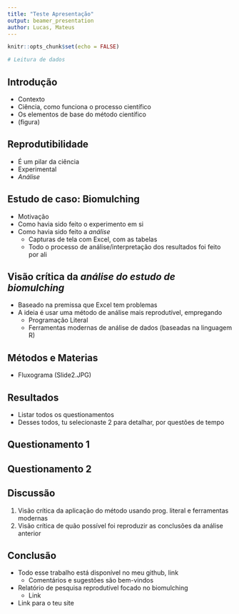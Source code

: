 ```yaml
---
title: "Teste Apresentação"
output: beamer_presentation
author: Lucas, Mateus
---
```


```r
knitr::opts_chunk$set(echo = FALSE)
```

```r
# Leitura de dados
```

## Introdução

- Contexto
- Ciência, como funciona o processo científico
- Os elementos de base do método científico
- (figura)

## Reprodutibilidade 

- É um pilar da ciência
- Experimental
- *Análise*

## Estudo de caso: Biomulching

- Motivação
- Como havia sido feito o experimento em si
- Como havia sido feito a *análise*
  - Capturas de tela com Excel, com as tabelas
  - Todo o processo de análise/interpretação dos resultados foi feito por ali

## Visão crítica da *análise do estudo de biomulching*

- Baseado na premissa que Excel tem problemas
- A ideia é usar uma método de análise mais reprodutível, empregando
  - Programação Literal
  - Ferramentas modernas de análise de dados (baseadas na linguagem R)
  
## Métodos e Materias

- Fluxograma (Slide2.JPG)

## Resultados

- Listar todos os questionamentos
- Desses todos, tu selecionaste 2 para detalhar, por questões de tempo

## Questionamento 1



## Questionamento 2


## Discussão

1. Visão crítica da aplicação do método usando prog. literal e ferramentas modernas
2. Visão crítica de quão possível foi reproduzir as conclusões da análise anterior

## Conclusão

- Todo esse trabalho está disponível no meu github, link
  - Comentários e sugestões são bem-vindos
- Relatório de pesquisa reprodutível focado no biomulching
  - Link
- Link para o teu site